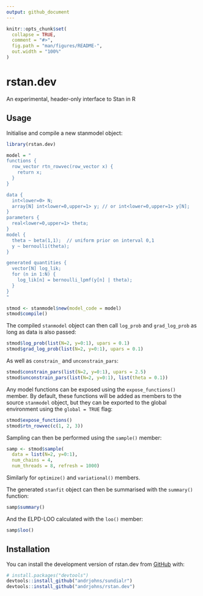 ```yaml
---
output: github_document
---
```


<!-- README.md is generated from README.Rmd. Please edit that file -->

```r
knitr::opts_chunk$set(
  collapse = TRUE,
  comment = "#>",
  fig.path = "man/figures/README-",
  out.width = "100%"
)
```

# rstan.dev

<!-- badges: start -->
<!-- badges: end -->

An experimental, header-only interface to Stan in R

## Usage

Initialise and compile a new stanmodel object:

```r
library(rstan.dev)

model = "
functions {
  row_vector rtn_rowvec(row_vector x) {
    return x;
  }
}

data {
  int<lower=0> N;
  array[N] int<lower=0,upper=1> y; // or int<lower=0,upper=1> y[N];
}
parameters {
  real<lower=0,upper=1> theta;
}
model {
  theta ~ beta(1,1);  // uniform prior on interval 0,1
  y ~ bernoulli(theta);
}

generated quantities {
  vector[N] log_lik;
  for (n in 1:N) {
    log_lik[n] = bernoulli_lpmf(y[n] | theta);
  }
}
"

stmod <- stanmodel$new(model_code = model)
stmod$compile()
```

The compiled `stanmodel` object can then call `log_prob` and `grad_log_prob` as long as data is also passed:
```r
stmod$log_prob(list(N=2, y=0:1), upars = 0.1)
stmod$grad_log_prob(list(N=2, y=0:1), upars = 0.1)
```

As well as `constrain_` and `unconstrain_pars`:
```r
stmod$constrain_pars(list(N=2, y=0:1), upars = 2.5)
stmod$unconstrain_pars(list(N=2, y=0:1), list(theta = 0.1))
```

Any model functions can be exposed using the `expose_functions()` member. By default, these functions will be added as members to the source `stanmodel` object, but they can be exported to the global environment using the `global = TRUE` flag:

```r
stmod$expose_functions()
stmod$rtn_rowvec(c(1, 2, 3))
```

Sampling can then be performed using the `sample()` member:
```r
samp <- stmod$sample(
  data = list(N=2, y=0:1),
  num_chains = 4,
  num_threads = 8, refresh = 1000)
```
Similarly for `optimize()` and `variational()` members.

The generated `stanfit` object can then be summarised with the `summary()` function:
```r
samp$summary()
```

And the ELPD-LOO calculated with the `loo()` member:
```r
samp$loo()
```

## Installation

You can install the development version of rstan.dev from [GitHub](https://github.com/) with:

``` r
# install.packages("devtools")
devtools::install_github("andrjohns/sundialr")
devtools::install_github("andrjohns/rstan.dev")
```
